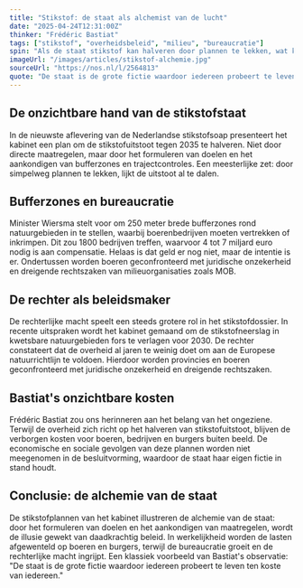 ```yaml
---
title: "Stikstof: de staat als alchemist van de lucht"
date: "2025-04-24T12:31:00Z"
thinker: "Frédéric Bastiat"
tags: ["stikstof", "overheidsbeleid", "milieu", "bureaucratie"]
spin: "Als de staat stikstof kan halveren door plannen te lekken, wat kan ze dan met CO₂?"
imageUrl: "/images/articles/stikstof-alchemie.jpg"
sourceUrl: "https://nos.nl/l/2564813"
quote: "De staat is de grote fictie waardoor iedereen probeert te leven ten koste van iedereen. - Frédéric Bastiat"
---
```


## De onzichtbare hand van de stikstofstaat

In de nieuwste aflevering van de Nederlandse stikstofsoap presenteert het kabinet een plan om de stikstofuitstoot tegen 2035 te halveren. Niet door directe maatregelen, maar door het formuleren van doelen en het aankondigen van bufferzones en trajectcontroles. Een meesterlijke zet: door simpelweg plannen te lekken, lijkt de uitstoot al te dalen.

## Bufferzones en bureaucratie

Minister Wiersma stelt voor om 250 meter brede bufferzones rond natuurgebieden in te stellen, waarbij boerenbedrijven moeten vertrekken of inkrimpen. Dit zou 1800 bedrijven treffen, waarvoor 4 tot 7 miljard euro nodig is aan compensatie. Helaas is dat geld er nog niet, maar de intentie is er. Ondertussen worden boeren geconfronteerd met juridische onzekerheid en dreigende rechtszaken van milieuorganisaties zoals MOB.

## De rechter als beleidsmaker

De rechterlijke macht speelt een steeds grotere rol in het stikstofdossier. In recente uitspraken wordt het kabinet gemaand om de stikstofneerslag in kwetsbare natuurgebieden fors te verlagen voor 2030. De rechter constateert dat de overheid al jaren te weinig doet om aan de Europese natuurrichtlijn te voldoen. Hierdoor worden provincies en boeren geconfronteerd met juridische onzekerheid en dreigende rechtszaken.

## Bastiat's onzichtbare kosten

Frédéric Bastiat zou ons herinneren aan het belang van het ongeziene. Terwijl de overheid zich richt op het halveren van stikstofuitstoot, blijven de verborgen kosten voor boeren, bedrijven en burgers buiten beeld. De economische en sociale gevolgen van deze plannen worden niet meegenomen in de besluitvorming, waardoor de staat haar eigen fictie in stand houdt.

## Conclusie: de alchemie van de staat

De stikstofplannen van het kabinet illustreren de alchemie van de staat: door het formuleren van doelen en het aankondigen van maatregelen, wordt de illusie gewekt van daadkrachtig beleid. In werkelijkheid worden de lasten afgewenteld op boeren en burgers, terwijl de bureaucratie groeit en de rechterlijke macht ingrijpt. Een klassiek voorbeeld van Bastiat's observatie: "De staat is de grote fictie waardoor iedereen probeert te leven ten koste van iedereen."
